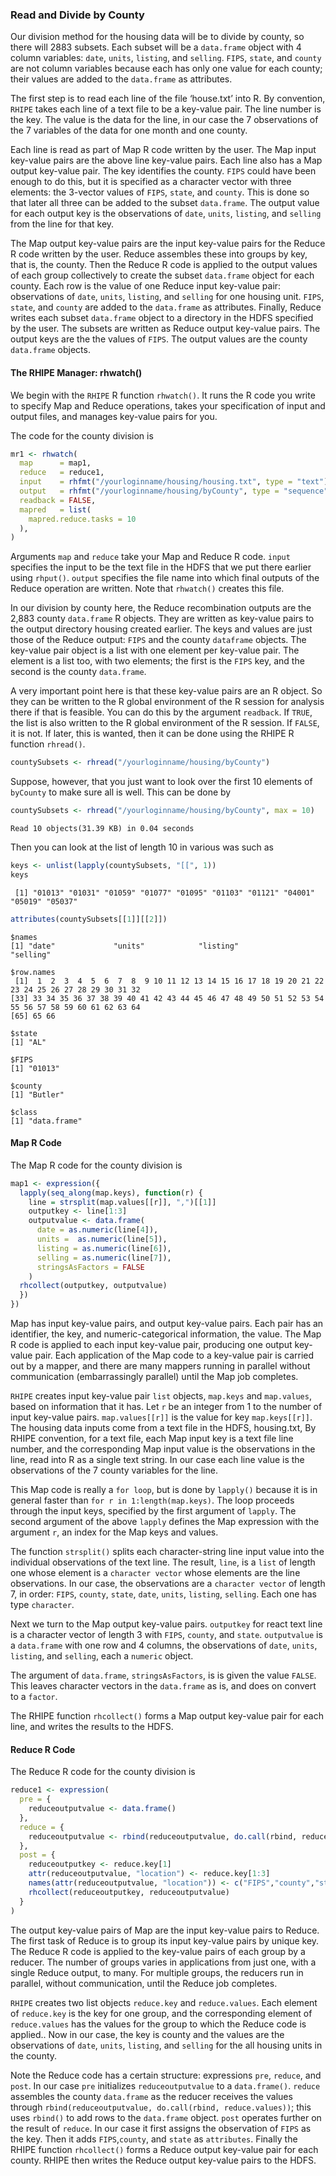 ### Read and Divide by County ###
Our division method for the housing data will be to divide by county,
so there will 2883 subsets. Each subset will be a `data.frame` object with 4
column variables: `date`, `units`, `listing`, and `selling`.
`FIPS`, `state`, and `county` are not column variables because each has only one
value for each county; their values are added to the `data.frame` as
attributes.

The first step is to read each line of the file 'house.txt' into R. By
convention, `RHIPE` takes each line of a text file to be a key-value pair.
The line number is the key. The value is the data for the line, in our case
the 7 observations of the 7 variables of the data for one month and one county.

Each line is read as part of Map R code written by the user. The Map input
key-value pairs are the above line key-value pairs. Each line also has a Map
output key-value pair. The key identifies the county. `FIPS` could have been
enough to do this, but it is specified as a character vector with three
elements: the 3-vector values of `FIPS`, `state`, and `county`.
This is done so that later all three can be added to the subset `data.frame`.
The output value for each output key is the  observations of `date`, `units`,
`listing`, and `selling` from the line for that key.

The Map output key-value pairs are the input key-value pairs for the Reduce R
code written by the user. Reduce assembles these into groups by key,
that is, the county. Then the Reduce R code is applied to the output
values of  each group collectively to create the subset `data.frame` object
for each county. Each row is the value of one Reduce input key-value pair:
observations of `date`, `units`, `listing`, and `selling` for one housing unit.
`FIPS`, `state`, and `county` are added to the `data.frame` as attributes.
Finally, Reduce writes
each subset `data.frame` object to a directory in the HDFS specified by the
user.  The subsets are written as Reduce output key-value pairs.
The output keys are the the values of `FIPS`. The output values are the county
`data.frame` objects.

#### The RHIPE Manager: rhwatch() ####

We begin with the `RHIPE` R function `rhwatch()`. It
runs the R code you write to specify
Map and Reduce operations, takes your specification of input and
output files, and manages key-value pairs for you.

The code for the county division is
```r
mr1 <- rhwatch(
  map      = map1,
  reduce   = reduce1,
  input    = rhfmt("/yourloginname/housing/housing.txt", type = "text"),
  output   = rhfmt("/yourloginname/housing/byCounty", type = "sequence"),
  readback = FALSE,
  mapred   = list(
    mapred.reduce.tasks = 10
  ),
)
```

Arguments `map` and `reduce` take your Map and Reduce R code.
`input` specifies the input to be the text file in the HDFS that we put there
earlier using `rhput()`. `output` specifies the file name into which final
outputs of the Reduce operation are written. Note that `rhwatch()` creates
this file.

In our division by county here, the Reduce recombination outputs are the
2,883 county `data.frame` R objects. They are written as key-value pairs
to the output directory housing created earlier.
The keys and values are just those of the Reduce output: `FIPS` and the
county `dataframe` objects. The key-value pair object is a list with one
element per key-value pair. The element is a list too, with two elements; the
first is the `FIPS` key, and the second is the county `data.frame`.

A very important point here is that these key-value pairs are an R object.
So they can be written to the  R global environment of the R session for
analysis there if that is feasible.
You can do this by the argument `readback`. If `TRUE`, the list is also
written to the R global environment of the R session. If `FALSE`, it is not.
If later, this is wanted, then it can be done using the RHIPE R function
`rhread()`.
```r
countySubsets <- rhread("/yourloginname/housing/byCounty")
```
Suppose, however, that you just want to look over the first 10 elements of
`byCounty` to make sure all is well. This can be done by
```r
countySubsets <- rhread("/yourloginname/housing/byCounty", max = 10)
```
```
Read 10 objects(31.39 KB) in 0.04 seconds
```
Then you can look at the list of length 10 in various was such as

```r
keys <- unlist(lapply(countySubsets, "[[", 1))
keys
```
```
 [1] "01013" "01031" "01059" "01077" "01095" "01103" "01121" "04001" "05019" "05037"
```

```r
attributes(countySubsets[[1]][[2]])
```
```
$names
[1] "date"             "units"            "listing"             "selling"

$row.names
 [1]  1  2  3  4  5  6  7  8  9 10 11 12 13 14 15 16 17 18 19 20 21 22 23 24 25 26 27 28 29 30 31 32
[33] 33 34 35 36 37 38 39 40 41 42 43 44 45 46 47 48 49 50 51 52 53 54 55 56 57 58 59 60 61 62 63 64 
[65] 65 66

$state
[1] "AL"

$FIPS
[1] "01013"

$county
[1] "Butler"

$class
[1] "data.frame"
```

#### Map R Code ####
The Map R code for the county division is

```r
map1 <- expression({
  lapply(seq_along(map.keys), function(r) {
    line = strsplit(map.values[[r]], ",")[[1]]
    outputkey <- line[1:3]
    outputvalue <- data.frame(
      date = as.numeric(line[4]),
      units =  as.numeric(line[5]),
      listing = as.numeric(line[6]),
      selling = as.numeric(line[7]),
      stringsAsFactors = FALSE
    )
  rhcollect(outputkey, outputvalue)
  })
})
```
Map has input key-value pairs, and output key-value pairs. Each pair has an
identifier, the key, and numeric-categorical information, the value. 
The Map R code is applied to each input key-value pair, producing one
output key-value pair. Each application of the Map code to a
key-value pair is carried out by a mapper, and there are many mappers running
in parallel without communication (embarrassingly parallel) until the Map job
completes.

`RHIPE` creates input key-value pair `list` objects, `map.keys` and
`map.values`, based on information that it has.
Let `r` be an integer from 1 to the number of input key-value pairs.
`map.values[[r]]` is the value for key `map.keys[[r]]`.
The housing data inputs come from a text file in the HDFS, housing.txt,
By RHIPE convention, for a text file, each Map input key is a text file line
number, and the corresponding  Map input value is the observations in the line,
read into R as a single text string.
In our case each line value is the observations of the 7 county variables for the line.

This Map code is really a `for loop`, but is done by `lapply()` because it is
in general faster than `for r in 1:length(map.keys)`.
The loop proceeds through the input keys, specified by the first argument of
`lapply`.  The second argument of the above `lapply` defines the Map expression
with the argument `r`, an index for the Map keys and values.

The function `strsplit()` splits each character-string line input value
into the individual observations of the text line. The result, `line`,
is a `list` of length one whose element is a `character vector` whose elements
are the line observations. In our case, the
observations are a `character vector` of length 7, in order:
`FIPS`, `county`, `state`, `date`, `units`, `listing`, `selling`.
Each one has type `character`.

Next we turn to the Map output key-value pairs.
`outputkey` for react text line is a character vector of length 3 with `FIPS`,
`county`, and `state`. `outputvalue` is a `data.frame` with one row
and 4 columns, the observations of `date`, `units`, `listing`, and `selling`, 
each a `numeric` object.

The argument of `data.frame`, `stringsAsFactors`, is
is given the value `FALSE`. This leaves character vectors in the `data.frame`
as is, and does on convert to a `factor`.

The RHIPE function `rhcollect()` forms a Map output key-value pair for each
line, and writes the results to the HDFS.

#### Reduce R Code ####
The Reduce R code for the county division is

```r
reduce1 <- expression(
  pre = {
    reduceoutputvalue <- data.frame()
  },
  reduce = {
    reduceoutputvalue <- rbind(reduceoutputvalue, do.call(rbind, reduce.values))
  },
  post = {
    reduceoutputkey <- reduce.key[1]
    attr(reduceoutputvalue, "location") <- reduce.key[1:3]
    names(attr(reduceoutputvalue, "location")) <- c("FIPS","county","state")
    rhcollect(reduceoutputkey, reduceoutputvalue)
  }
)
```

The output key-value pairs of Map are the input key-value pairs to Reduce.
The first task of Reduce is to group its input key-value pairs by unique key.
The Reduce R code is applied to the key-value pairs of each group by a
reducer. The number of groups varies in applications from just one, with a
single Reduce output, to many.
For multiple groups, the reducers run in parallel, without communication,
until the Reduce job completes.

`RHIPE` creates two list objects `reduce.key` and `reduce.values`.
Each element of `reduce.key` is the key for one group, and the corresponding
element of `reduce.values` has the values for the group to which the Reduce
code is applied..  Now in our case, the key is county and the values are the
observations of  `date`, `units`, `listing`, and `selling` for the all housing
units in the county.

Note the Reduce code has a certain structure: expressions `pre`, `reduce`,
and `post`. In our case `pre` initializes `reduceoutputvalue` to a
`data.frame()`. `reduce` assembles the county `data.frame` as the
reducer receives the values through `rbind(reduceoutputvalue, do.call(rbind,
reduce.values))`; this uses `rbind()` to add rows to the `data.frame` object.
`post` operates further on the result of `reduce`. In our case it first assigns
the observation of `FIPS` as the key. Then it adds `FIPS`,`county`, and
`state` as `attributes`. Finally the RHIPE function
`rhcollect()` forms a Reduce output key-value pair for each county. RHIPE then
writes the Reduce output key-value pairs to the HDFS.
